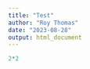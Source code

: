 ```yaml
---
title: "Test"
author: "Roy Thomas"
date: "2023-08-28"
output: html_document
---
```


```r
2*2
```

